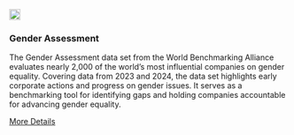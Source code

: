 <div class="grid-item" data-featured="false" data-tags="r">
  <img src="/website_files/img/genderassessment.png" width="20px" height="20px">
  <h3>Gender Assessment</h3>
  <p>
<strong></strong>The Gender Assessment data set from the World Benchmarking Alliance evaluates nearly 2,000 of the world’s most influential companies on gender equality. Covering data from 2023 and 2024, the data set highlights early corporate actions and progress on gender issues. It serves as a benchmarking tool for identifying gaps and holding companies accountable for advancing gender equality.
</p>
  <a href="https://diverse-data-hub.github.io/website_files/description_pages/genderassessment.html" class="btn btn-outline-dark">More Details</a>
</div>